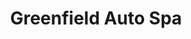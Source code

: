 ---
title: Greenfield Auto Spa
image: ../images/dearborn-autospa.jpg
featured: false
tags:
    - car wash
description: Handwash, Detail, Auto Tint Services
instagram: https://www.instagram.com/greenfield.autospa/
phone: tel:313-429-9449
apple: https://maps.apple.com/?address=4892+Greenfield+Rd%2C+Dearborn%2C+MI+48126%2C+United+States&auid=11609050039176397250&ll=42.3219564%2C-83.1948948&lsp=9902&q=Greenfield+Auto+Spa
google: https://maps.app.goo.gl/cCVREhsHsfWLPzny8
hours:
    sunday: 10am - 9pm
    monday: 10am - 9pm
    tuesday: 10am - 9pm
    wednesday: 10am - 9pm
    thursday: 10am - 9pm
    friday: 10am - 9pm
    saturday: 10am - 9pm
---